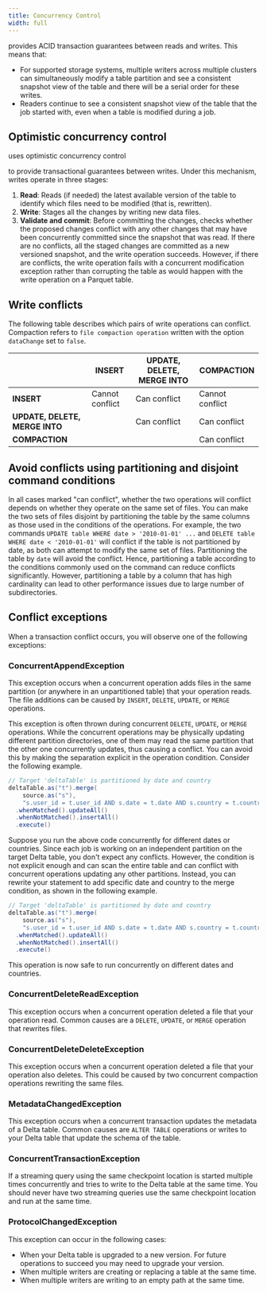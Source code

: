 ```yaml
---
title: Concurrency Control
width: full
---
```



<DeltaLake /> provides ACID transaction guarantees between reads and writes.
This means that:

- For supported storage systems, multiple writers across multiple clusters can simultaneously modify a table partition and see a consistent snapshot view of the table and there will be a serial order for these writes.
- Readers continue to see a consistent snapshot view of the table that the <ApacheSpark/> job started with, even when a table is modified during a job.

## Optimistic concurrency control

<DeltaLake /> uses <Link href="https://en.wikipedia.org/wiki/Optimistic_concurrency_control">
  optimistic concurrency control
</Link> to provide transactional guarantees between writes. Under this
mechanism, writes operate in three stages:

1. **Read**: Reads (if needed) the latest available version of the table to identify which files need to be modified (that is, rewritten).
2. **Write**: Stages all the changes by writing new data files.
3. **Validate and commit**: Before committing the changes, checks whether the proposed changes conflict with any other changes that may have been concurrently committed since the snapshot that was read. If there are no conflicts, all the staged changes are committed as a new versioned snapshot, and the write operation succeeds. However, if there are conflicts, the write operation fails with a concurrent modification exception rather than corrupting the table as would happen with the write operation on a Parquet table.

## Write conflicts

The following table describes which pairs of write operations can conflict. Compaction refers to `file compaction operation` written with the option `dataChange` set to `false`.

|                                | **INSERT**      | **UPDATE, DELETE, MERGE INTO** | **COMPACTION**  |
| ------------------------------ | --------------- | ------------------------------ | --------------- |
| **INSERT**                     | Cannot conflict | Can conflict                   | Cannot conflict |
| **UPDATE, DELETE, MERGE INTO** |                 | Can conflict                   | Can conflict    |
| **COMPACTION**                 |                 |                                | Can conflict    |

## Avoid conflicts using partitioning and disjoint command conditions

In all cases marked "can conflict", whether the two operations will conflict depends on whether they operate on the same set of files. You can make the two sets of files disjoint by partitioning the table by the same columns as those used in the conditions of the operations. For example, the two commands `UPDATE table WHERE date > '2010-01-01' ...` and `DELETE table WHERE date < '2010-01-01'` will conflict if the table is not partitioned by date, as both can attempt to modify the same set of files. Partitioning the table by `date` will avoid the conflict. Hence, partitioning a table according to the conditions commonly used on the command can reduce conflicts significantly. However, partitioning a table by a column that has high cardinality can lead to other performance issues due to large number of subdirectories.

## Conflict exceptions

When a transaction conflict occurs, you will observe one of the following exceptions:

### ConcurrentAppendException

This exception occurs when a concurrent operation adds files in the same partition (or anywhere in an unpartitioned table) that your operation reads. The file additions can be caused by `INSERT`, `DELETE`, `UPDATE`, or `MERGE` operations.

This exception is often thrown during concurrent `DELETE`, `UPDATE`, or `MERGE` operations. While the concurrent operations may be physically updating different partition directories, one of them may read the same partition that the other one concurrently updates, thus causing a conflict. You can avoid this by making the separation explicit in the operation condition. Consider the following example.

```scala
// Target 'deltaTable' is partitioned by date and country
deltaTable.as("t").merge(
    source.as("s"),
    "s.user_id = t.user_id AND s.date = t.date AND s.country = t.country")
  .whenMatched().updateAll()
  .whenNotMatched().insertAll()
  .execute()
```

Suppose you run the above code concurrently for different dates or countries. Since each job is working on an independent partition on the target Delta table, you don't expect any conflicts. However, the condition is not explicit enough and can scan the entire table and can conflict with concurrent operations updating any other partitions. Instead, you can rewrite your statement to add specific date and country to the merge condition, as shown in the following example.

```scala
// Target 'deltaTable' is partitioned by date and country
deltaTable.as("t").merge(
    source.as("s"),
    "s.user_id = t.user_id AND s.date = t.date AND s.country = t.country AND t.date = '" + <date> + "' AND t.country = '" + <country> + "'")
  .whenMatched().updateAll()
  .whenNotMatched().insertAll()
  .execute()
```

This operation is now safe to run concurrently on different dates and countries.

### ConcurrentDeleteReadException

This exception occurs when a concurrent operation deleted a file that your operation read. Common causes are a `DELETE`, `UPDATE`, or `MERGE` operation that rewrites files.

### ConcurrentDeleteDeleteException

This exception occurs when a concurrent operation deleted a file that your operation also deletes. This could be caused by two concurrent compaction operations rewriting the same files.

### MetadataChangedException

This exception occurs when a concurrent transaction updates the metadata of a Delta table. Common causes are `ALTER TABLE` operations or writes to your Delta table that update the schema of the table.

### ConcurrentTransactionException

If a streaming query using the same checkpoint location is started multiple times concurrently and tries to write to the Delta table at the same time. You should never have two streaming queries use the same checkpoint location and run at the same time.

### ProtocolChangedException

This exception can occur in the following cases:

- When your Delta table is upgraded to a new version. For future operations to succeed you may need to upgrade your <Delta> version.
- When multiple writers are creating or replacing a table at the same time.
- When multiple writers are writing to an empty path at the same time.
